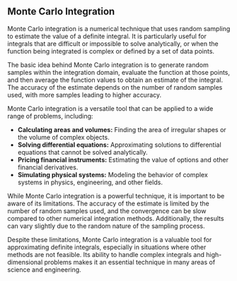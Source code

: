 ## Monte Carlo Integration

Monte Carlo integration is a numerical technique that uses random sampling to estimate the value of a definite integral. It is particularly useful for integrals that are difficult or impossible to solve analytically, or when the function being integrated is complex or defined by a set of data points.

The basic idea behind Monte Carlo integration is to generate random samples within the integration domain, evaluate the function at those points, and then average the function values to obtain an estimate of the integral. The accuracy of the estimate depends on the number of random samples used, with more samples leading to higher accuracy.

Monte Carlo integration is a versatile tool that can be applied to a wide range of problems, including:

* **Calculating areas and volumes:** Finding the area of irregular shapes or the volume of complex objects.
* **Solving differential equations:** Approximating solutions to differential equations that cannot be solved analytically.
* **Pricing financial instruments:** Estimating the value of options and other financial derivatives.
* **Simulating physical systems:** Modeling the behavior of complex systems in physics, engineering, and other fields.

While Monte Carlo integration is a powerful technique, it is important to be aware of its limitations. The accuracy of the estimate is limited by the number of random samples used, and the convergence can be slow compared to other numerical integration methods. Additionally, the results can vary slightly due to the random nature of the sampling process.

Despite these limitations, Monte Carlo integration is a valuable tool for approximating definite integrals, especially in situations where other methods are not feasible. Its ability to handle complex integrals and high-dimensional problems makes it an essential technique in many areas of science and engineering.
